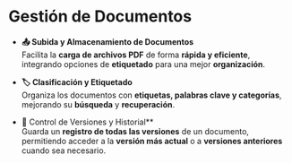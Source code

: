 # Gestión de Documentos

- **📤 Subida y Almacenamiento de Documentos**  
Facilita la **carga de archivos PDF** de forma **rápida y eficiente**, integrando opciones de **etiquetado** para una mejor **organización**.

- **🏷️ Clasificación y Etiquetado**  
Organiza los documentos con **etiquetas, palabras clave y categorías**, mejorando su **búsqueda** y **recuperación**.

- 📝 Control de Versiones y Historial**  
Guarda un **registro de todas las versiones** de un documento, permitiendo acceder a la **versión más actual** o a **versiones anteriores** cuando sea necesario.

